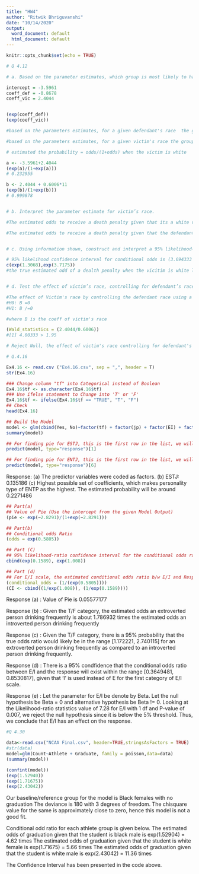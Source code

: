 ---
title: "HW4"
author: "Ritwik Bhriguvanshi"
date: "10/14/2020"
output:
  word_document: default
  html_document: default
---

```{r setup, include=FALSE}
knitr::opts_chunk$set(echo = TRUE)
```

```{r 4.12}
# Q 4.12

# a. Based on the parameter estimates, which group is most likely to have the “yes” response? Estimate the probability in that case.

intercept = -3.5961
coeff_def = -0.8678
coeff_vic = 2.4044


(exp(coeff_def))
(exp(coeff_vic))

#based on the parameters estimates, for a given defendant's race  the group outcome likely to to have a death penalty is when the victim is white with estimated odds of exp(2.4044)= 11 times the estimated odds when the victim is black. 

#based on the parameters estimates, for a given victim's race the group outcome likely to to have a death penalty is when the defendant is white with estimated odds of exp(-0.8678)= 0.41 times less the estimated odds when the defendant is white. we can conclude that black defendants would receive a yes respose or death penalty 

# estimated the probability = odds/(1+odds) when the victim is white

a <- -3.5961+2.4044
(exp(a)/(1+exp(a)))
# 0.232955

b <- 2.4044 + 0.6006*11
(exp(b)/(1+exp(b)))
# 0.999878


# b. Interpret the parameter estimate for victim’s race.

#The estimated odds to receive a death penalty given that its a white victim is exp(2.4044) = 11 times the estimated odds when the victim is a black victim

#The estimated odds to receive a death penalty given that the defendant is white defendant is exp(−0.8678)=0.41 times less the estimated odds when the defendant is black


# c. Using information shown, construct and interpret a 95% likelihood-ratio confidence interval for the conditional odds ratio between the death penalty verdict and victim’s race.

# 95% likelihood confidence interval for conditional odds is (3.694333 41.161362)
c(exp(1.3068),exp(3.7175))
#the true estimated odd of a dealth penalty when the vicitim is white lie within the range of (3.694333 41.161362) times compared to when the victim is Black 


# d. Test the effect of victim’s race, controlling for defendant’s race, using a Wald test or likelihood-ratio test. Interpret.

#The effect of Victim's race by controlling the defendant race using a wald's test
#H0: B =0
#H1: B /=0

#where B is the coeff of victim's race

(Wald_statistics = (2.4044/0.6006))
#[1] 4.00333 > 1.95

# Reject Null, the effect of victim's race controlling for defendant's race is not independent. SOme effect of victim's race plays a role in the penalty outcome.

```


```{r q2}
# Q.4.16

Ex4.16 <- read.csv ("Ex4.16.csv", sep = ",", header = T)
str(Ex4.16)

### Change column "tf" into Categorical instead of Boolean 
Ex4.16$tf <- as.character(Ex4.16$tf)
### Use ifelse statement to Change into 'T' or 'F'
Ex4.16$tf <- ifelse(Ex4.16$tf == "TRUE", "T", "F")
## Check
head(Ex4.16)

## Build the Model
model <- glm(cbind(Yes, No)~factor(tf) + factor(jp) + factor(EI) + factor(SN), data=Ex4.16, family = "binomial")
summary(model)

## For finding pie for ESTJ, this is the first row in the list, we will use this to make prediction
predict(model, type="response")[1]

## For finding pie for ENTJ, this is the first row in the list, we will use this to make prediction
predict(model, type="response")[6]
```

Response:
(a) The predictor variables were coded as factors.
(b) ESTJ: 0.135186 
(c) Highest possible set of coefficients, which makes personality type of ENTP as the highest. The estimated probability will be around 0.2271486 

```{r q3}
## Part(a)
## Value of Pie (Use the intercept from the given Model Output)
(pie <- exp(−2.8291)/(1+exp(−2.8291)))

## Part(b)
## Conditional odds Ratio
(odds = exp(0.5805))

## Part (C)
## 95% likelihood-ratio confidence interval for the conditional odds ratio
cbind(exp(0.1589), exp(1.008))

## Part (d)
## For E/I scale, the estimated conditional odds ratio b/w E/I and Response variable is:
(conditional_odds = (1/(exp(0.5805))))
(CI <- cbind((1/exp(1.008)), (1/exp(0.1589))))

```

Response (a) : Value of Pie is 0.05577177

Response (b) : Given the T/F category, the estimated odds an extroverted person drinking frequently is about 1.786932 times the estimated odds an introverted person drinking frequently

Response (c) : Given the T/F category, there is a 95% probability that the true odds ratio would likely be in the range [1.172221, 2.740115] for an extroverted person drinking frequently as compared to an introverted person drinking frequently.

Response (d) : There is a 95% condfidence that the conditional odds ratio between E/I and the response will exist within the range [0.3649481, 0.8530817], given that 'I' is used instead of E for the first category of E/I scale.

Response (e) : Let the parameter for E/I be denote by Beta. Let the null hypothesis be Beta = 0 and alternative hypothesis be Beta != 0. Looking at the Likelihood-ratio statistics value of 7.28 for E/I with 1 df and P-value of 0.007, we reject the null hypothesis since it is below the 5% threshold. Thus, we conclude that E/I has an effect on the response.

```{r q4}
#Q 4.30

data<-read.csv("NCAA Final.csv", header=TRUE,stringsAsFactors = TRUE)
#str(data)
model=glm(Count~Athlete + Graduate, family = poisson,data=data)
(summary(model))

(confint(model))
(exp(1.52940))
(exp(1.71675))
(exp(2.43042))

```

Our baseline/reference group for the model is Black females with no graduation
The deviance is 180 with 3 degrees of freedom. 
The chisquare value for the same is approximately close to zero, hence this model is not a good fit.

Conditional odd ratio for each athlete group is given below.
The estimated  odds of graduation given that the student is black male is exp(1.52904) = 4.62 times
The estimated  odds of graduation given that the student is white female is exp(1.71675) = 5.66 times
The estimated  odds of graduation given that the student is white male is exp(2.43042) = 11.36 times

The Confidence Interval has been presented in the code above.